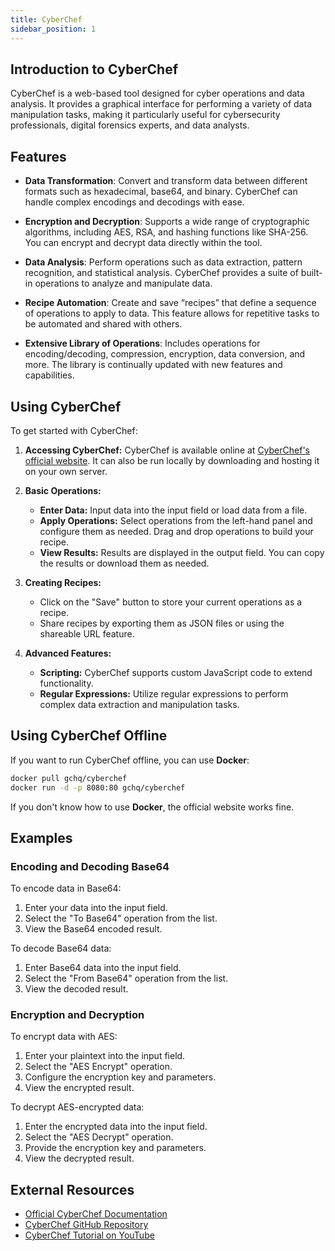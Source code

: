 ```yaml
---
title: CyberChef
sidebar_position: 1
---
```


## Introduction to CyberChef

CyberChef is a web-based tool designed for cyber operations and data analysis. It provides a graphical interface for performing a variety of data manipulation tasks, making it particularly useful for cybersecurity professionals, digital forensics experts, and data analysts.

## Features

- **Data Transformation**: Convert and transform data between different formats such as hexadecimal, base64, and binary. CyberChef can handle complex encodings and decodings with ease.

- **Encryption and Decryption**: Supports a wide range of cryptographic algorithms, including AES, RSA, and hashing functions like SHA-256. You can encrypt and decrypt data directly within the tool.

- **Data Analysis**: Perform operations such as data extraction, pattern recognition, and statistical analysis. CyberChef provides a suite of built-in operations to analyze and manipulate data.

- **Recipe Automation**: Create and save “recipes” that define a sequence of operations to apply to data. This feature allows for repetitive tasks to be automated and shared with others.

- **Extensive Library of Operations**: Includes operations for encoding/decoding, compression, encryption, data conversion, and more. The library is continually updated with new features and capabilities.

## Using CyberChef

To get started with CyberChef:

1. **Accessing CyberChef:**
   CyberChef is available online at [CyberChef's official website](https://gchq.github.io/CyberChef/). It can also be run locally by downloading and hosting it on your own server.

2. **Basic Operations:**
   - **Enter Data:** Input data into the input field or load data from a file.
   - **Apply Operations:** Select operations from the left-hand panel and configure them as needed. Drag and drop operations to build your recipe.
   - **View Results:** Results are displayed in the output field. You can copy the results or download them as needed.

3. **Creating Recipes:**
   - Click on the "Save" button to store your current operations as a recipe.
   - Share recipes by exporting them as JSON files or using the shareable URL feature.

4. **Advanced Features:**
   - **Scripting:** CyberChef supports custom JavaScript code to extend functionality.
   - **Regular Expressions:** Utilize regular expressions to perform complex data extraction and manipulation tasks.

## Using CyberChef Offline

If you want to run CyberChef offline, you can use **Docker**:

```bash
docker pull gchq/cyberchef
docker run -d -p 8080:80 gchq/cyberchef
```

If you don't know how to use **Docker**, the official website works fine.

## Examples

### Encoding and Decoding Base64

To encode data in Base64:

1. Enter your data into the input field.
2. Select the "To Base64" operation from the list.
3. View the Base64 encoded result.

To decode Base64 data:

1. Enter Base64 data into the input field.
2. Select the "From Base64" operation from the list.
3. View the decoded result.

### Encryption and Decryption

To encrypt data with AES:

1. Enter your plaintext into the input field.
2. Select the "AES Encrypt" operation.
3. Configure the encryption key and parameters.
4. View the encrypted result.

To decrypt AES-encrypted data:

1. Enter the encrypted data into the input field.
2. Select the "AES Decrypt" operation.
3. Provide the encryption key and parameters.
4. View the decrypted result.

## External Resources

- [Official CyberChef Documentation](https://github.com/gchq/CyberChef)
- [CyberChef GitHub Repository](https://github.com/gchq/CyberChef)
- [CyberChef Tutorial on YouTube](https://www.youtube.com/results?search_query=CyberChef+tutorial)